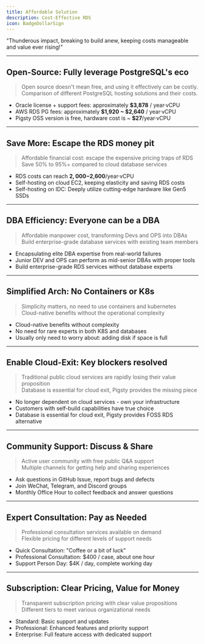 ```yaml
---
title: Affordable Solution
description: Cost-Effective RDS
icon: BadgeDollarSign
---
```



<Banner variant="rainbow">"Thunderous impact, breaking to build anew, keeping costs manageable and value ever rising!"</Banner>

--------

## Open-Source: Fully leverage PostgreSQL's eco

> Open source doesn't mean free, and using it effectively can be costly.\
> Comparison of different PostgreSQL hosting solutions and their costs.

- Oracle license + support fees: approximately **$3,878** / year·vCPU
- AWS RDS PG fees: approximately **$1,920 ~ $2,640** / year·vCPU
- Pigsty OSS version is free, hardware cost is ~ **$27**/year·vCPU

--------

## Save More: Escape the RDS money pit

> Affordable financial cost: escape the expensive pricing traps of RDS\
> Save 50% to 95%+ compared to cloud database services

- RDS costs can reach **$2,000-$2,600**/year·vCPU
- Self-hosting on cloud EC2, keeping elasticity and saving RDS costs
- Self-hosting on IDC: Deeply utilize cutting-edge hardware like Gen5 SSDs

--------

## DBA Efficiency: Everyone can be a DBA

> Affordable manpower cost, transforming Devs and OPS into DBAs\
> Build enterprise-grade database services with existing team members

- Encapsulating elite DBA expertise from real-world failures
- Junior DEV and OPS can perform as mid-senior DBAs with proper tools
- Build enterprise-grade RDS services without database experts

--------

## Simplified Arch: No Containers or K8s

> Simplicity matters, no need to use containers and kubernetes\
> Cloud-native benefits without the operational complexity

- Cloud-native benefits without complexity
- No need for rare experts in both K8S and databases
- Usually only need to worry about: adding disk if space is full

--------

## Enable Cloud-Exit: Key blockers resolved

> Traditional public cloud services are rapidly losing their value proposition\
> Database is essential for cloud exit, Pigsty provides the missing piece

- No longer dependent on cloud services - own your infrastructure
- Customers with self-build capabilities have true choice
- Database is essential for cloud exit, Pigsty provides FOSS RDS alternative

--------

## Community Support: Discuss & Share

> Active user community with free public Q&A support\
> Multiple channels for getting help and sharing experiences

- Ask questions in GitHub Issue, report bugs and defects
- Join WeChat, Telegram, and Discord groups
- Monthly Office Hour to collect feedback and answer questions

--------

## Expert Consultation: Pay as Needed

> Professional consultation services available on demand\
> Flexible pricing for different levels of support needs

- Quick Consultation: "Coffee or a bit of luck"
- Professional Consultation: $400 / case, about one hour
- Support Person Day: $4K / day, complete working day

--------

## Subscription: Clear Pricing, Value for Money

> Transparent subscription pricing with clear value propositions\
> Different tiers to meet various organizational needs

- Standard: Basic support and updates
- Professional: Enhanced features and priority support
- Enterprise: Full feature access with dedicated support